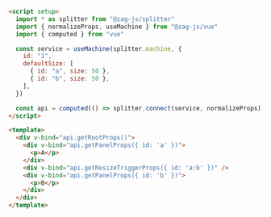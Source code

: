 ```html
<script setup>
  import * as splitter from "@zag-js/splitter"
  import { normalizeProps, useMachine } from "@zag-js/vue"
  import { computed } from "vue"

  const service = useMachine(splitter.machine, {
    id: "1",
    defaultSize: [
      { id: "a", size: 50 },
      { id: "b", size: 50 },
    ],
  })

  const api = computed(() => splitter.connect(service, normalizeProps))
</script>

<template>
  <div v-bind="api.getRootProps()">
    <div v-bind="api.getPanelProps({ id: 'a' })">
      <p>A</p>
    </div>
    <div v-bind="api.getResizeTriggerProps({ id: 'a:b' })" />
    <div v-bind="api.getPanelProps({ id: 'b' })">
      <p>B</p>
    </div>
  </div>
</template>
```
